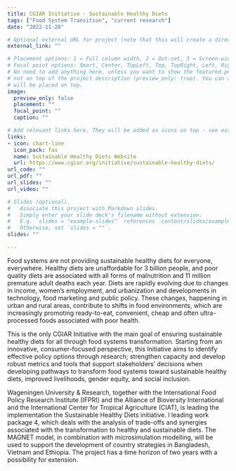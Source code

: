 ```yaml
---
title: CGIAR Initiative - Sustainable Healthy Diets 
tags: ["Food System Transition", "current research"]
date: "2022-11-28"

# Optional external URL for project (note that this will create a direct link and replaces the project detail page).
external_link: ""

# Placement options: 1 = Full column width, 2 = Out-set, 3 = Screen-width
# Focal point options: Smart, Center, TopLeft, Top, TopRight, Left, Right, BottomLeft, Bottom, BottomRight
# No need to add anything here, unless you want to show the featured.png picture only in list of projects but
# not on top of the project description (preview_only: true). You can also add a caption to your featured.png that
# will be placed on top.
image:
  preview_only: false
  placement: ""
  focal_point: ""
  caption: ""

# Add relevant links here. They will be added as icons on top - see examples. If there are no links use ""  
links:
- icon: chart-line
  icon_pack: fas
  name: Sustainable Healthy Diets Website
  url: https://www.cgiar.org/initiative/sustainable-healthy-diets/
url_code: ""
url_pdf: ""
url_slides: ""
url_video: ""

# Slides (optional).
#   Associate this project with Markdown slides.
#   Simply enter your slide deck's filename without extension.
#   E.g. `slides = "example-slides"` references `content/slides/example-slides.md`.
#   Otherwise, set `slides = ""`.
slides: ""

---
```

Food systems are not providing sustainable healthy diets for everyone, everywhere. Healthy diets are unaffordable for 3 billion people, and poor quality diets are associated with all forms of malnutrition and 11 million premature adult deaths each year. Diets are rapidly evolving due to changes in income, women’s employment, and urbanization and developments in technology, food marketing and public policy. These changes, happening in urban and rural areas, contribute to shifts in food environments, which are increasingly promoting ready-to-eat, convenient, cheap and often ultra-processed foods associated with poor health.

This is the only CGIAR Initiative with the main goal of ensuring sustainable healthy diets for all through food systems transformation. Starting from an innovative, consumer-focused perspective, this Initiative aims to identify effective policy options through research; strengthen capacity and develop robust metrics and tools that support stakeholders’ decisions when developing pathways to transform food systems toward sustainable healthy diets, improved livelihoods, gender equity, and social inclusion.  

Wageningen University & Research, together with the International Food Policy Research Institute (IFPRI) and the Alliance of Bioversity International and the International Center for Tropical Agriculture (CIAT), is leading the implementation the Sustainable Healthy Diets initiative. I leading work package 4, which deals with the analysis of trade-offs and synergies associated with the transformation to healthy and sustainable diets. The MAGNET model, in combination with microsimulation modelling, will be used to support the development of country strategies in Bangladesh, Vietnam and Ethiopia. The project has a time horizon of two years with a possibility for extension.
